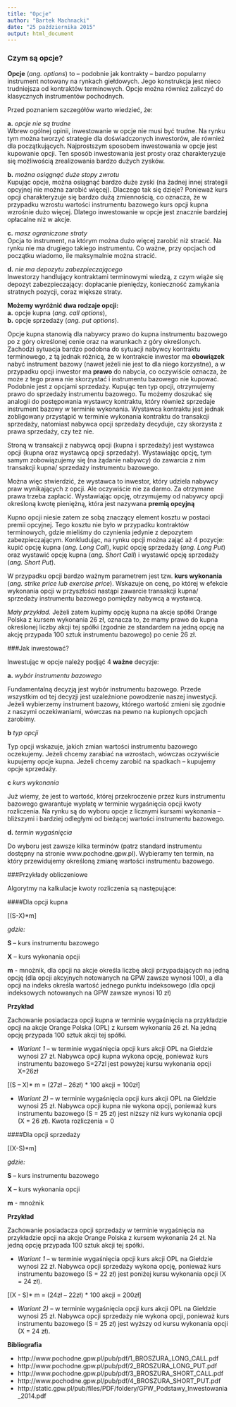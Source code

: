 ```yaml
---
title: "Opcje"
author: "Bartek Machnacki"
date: "25 października 2015"
output: html_document
---
```

### Czym są opcje?


**Opcje** (*ang. options*) to – podobnie jak kontrakty – bardzo popularny instrument notowany
na rynkach giełdowych. Jego konstrukcja jest nieco trudniejsza od kontraktów terminowych.
Opcje można również zaliczyć do klasycznych instrumentów pochodnych.


Przed poznaniem szczegółów warto wiedzieć, że:

**a.** *opcje nie są trudne*   
Wbrew ogólnej opinii, inwestowanie w opcje nie musi być trudne. Na rynku tym można
tworzyć strategie dla doświadczonych inwestorów, ale również dla początkujących.
Najprostszym sposobem inwestowania w opcje jest kupowanie opcji. Ten sposób inwestowania
jest prosty oraz charakteryzuje się możliwością zrealizowania bardzo dużych
zysków.

**b.** *można osiągnąć duże stopy zwrotu*   
Kupując opcje, można osiągnąć bardzo duże zyski (na żadnej innej strategii opcyjnej nie
można zarobić więcej). Dlaczego tak się dzieje? Ponieważ kurs opcji charakteryzuje się
bardzo dużą zmiennością, co oznacza, że w przypadku wzrostu wartości instrumentu
bazowego kurs opcji kupna wzrośnie dużo więcej. Dlatego inwestowanie w opcje jest
znacznie bardziej opłacalne niż w akcje.

**c.** *masz ograniczone straty*   
Opcja to instrument, na którym można dużo więcej zarobić niż stracić. Na rynku nie ma
drugiego takiego instrumentu. Co ważne, przy opcjach od początku wiadomo, ile maksymalnie
można stracić.

**d.** *nie ma depozytu zabezpieczającego*   
Inwestorzy handlujący kontraktami terminowymi wiedzą, z czym wiąże się depozyt zabezpieczający:
dopłacanie pieniędzy, konieczność zamykania stratnych pozycji, coraz
większe straty.



**Możemy wyróżnić dwa rodzaje opcji:**    
**a.** opcje kupna (_ang. call options_),      
**b.** opcje sprzedaży (*ang. put options*).

Opcje kupna stanowią dla nabywcy prawo do kupna instrumentu bazowego po z góry
określonej cenie oraz na warunkach z góry określonych. Zachodzi sytuacja bardzo podobna
do sytuacji nabywcy kontraktu terminowego, z tą jednak różnicą, że w kontrakcie
inwestor ma **obowiązek** nabyć instrument bazowy (nawet jeżeli nie jest to dla niego
korzystne), a w przypadku opcji inwestor ma **prawo** do nabycia, co oczywiście oznacza,
że może z tego prawa nie skorzystać i instrumentu bazowego nie kupować.
Podobnie jest z opcjami sprzedaży. Kupując ten typ opcji, otrzymujemy prawo do sprzedaży
instrumentu bazowego. Tu możemy doszukać się analogii do postępowania wystawcy
kontraktu, który również sprzedaje instrument bazowy w terminie wykonania.
Wystawca kontraktu jest jednak zobligowany przystąpić w terminie wykonania kontraktu
do transakcji sprzedaży, natomiast nabywca opcji sprzedaży decyduje, czy skorzysta
z prawa sprzedaży, czy też nie.

Stroną w transakcji z nabywcą opcji (kupna
i sprzedaży) jest wystawca opcji (kupna oraz wystawcą opcji sprzedaży). Wystawiając opcję,
tym samym zobowiązujemy się (na żądanie nabywcy) do zawarcia z nim transakcji kupna/
sprzedaży instrumentu bazowego.

Można więc stwierdzić, że wystawca to inwestor, który udziela nabywcy praw wynikających
z opcji. Ale oczywiście nie za darmo. Za otrzymane prawa trzeba zapłacić. Wystawiając
opcję, otrzymujemy od nabywcy opcji określoną kwotę pieniężną, która jest
nazywana **premią opcyjną**

Kupno opcji niesie zatem ze sobą znaczący element kosztu w postaci premii opcyjnej.
Tego kosztu nie było w przypadku kontraktów terminowych, gdzie mieliśmy do czynienia
jedynie z depozytem zabezpieczającym.
Konkludując, na rynku opcji można zająć aż 4 pozycje: kupić opcję kupna (*ang. Long Call*),
kupić opcję sprzedaży (*ang. Long Put*) oraz wystawić opcję kupna (*ang. Short Call*) i wystawić
opcję sprzedaży (*ang. Short Put*).


W przypadku opcji bardzo ważnym parametrem jest tzw. **kurs wykonania** (*ang. strike
price lub exercise price*). Wskazuje on cenę, po której w efekcie wykonania opcji w przyszłości
nastąpi zawarcie transakcji kupna/ sprzedaży instrumentu bazowego pomiędzy
nabywcą a wystawcą.


*Mały przykład.*
Jeżeli zatem kupimy opcję kupna na akcje spółki Orange Polska
z kursem wykonania 26 zł, oznacza to, że mamy prawo do kupna określonej liczby akcji tej
spółki (zgodnie ze standardem na jedną opcję na akcję przypada 100 sztuk instrumentu
bazowego) po cenie 26 zł.

###Jak inwestować?

Inwestując w opcje należy podjąć 4 **ważne** decyzje: 

**a.**  *wybór instrumentu bazowego*

Fundamentalną decyzją jest wybór instrumentu bazowego. Przede wszystkim od tej decyzji
jest uzależnione powodzenie naszej inwestycji. Jeżeli wybierzemy instrument bazowy,
którego wartość zmieni się zgodnie z naszymi oczekiwaniami, wówczas na pewno
na kupionych opcjach zarobimy. 

**b**  *typ opcji* 

Typ opcji wskazuje, jakich zmian wartości instrumentu bazowego oczekujemy. Jeżeli
chcemy zarabiać na wzrostach, wówczas oczywiście kupujemy opcje kupna. Jeżeli chcemy
zarobić na spadkach – kupujemy opcje sprzedaży. 

**c**  *kurs wykonania* 

Już wiemy, że jest to wartość, której przekroczenie przez kurs instrumentu bazowego
gwarantuje wypłatę w terminie wygaśnięcia opcji kwoty rozliczenia.
Na rynku są do wyboru opcje z licznymi kursami wykonania – bliższymi i bardziej odległymi
od bieżącej wartości instrumentu bazowego. 

**d.**  *termin wygaśnięcia* 

Do wyboru jest zawsze kilka terminów (patrz standard instrumentu dostępny na stronie
www.pochodne.gpw.pl). Wybieramy ten termin, na który przewidujemy określoną zmianę
wartości instrumentu bazowego.

###Przykłady obliczeniowe

Algorytmy na kalkulacje kwoty rozliczenia są następujące:

####Dla opcji kupna

\[(S-X)*m\]
  
*gdzie:*

 **S** – kurs instrumentu bazowego
 
 **X** – kurs wykonania opcji
 
 **m** - mnożnik, dla opcji na akcje określa liczbę akcji przypadających na jedną opcję
(dla opcji akcyjnych notowanych na GPW zawsze wynosi 100), a dla opcji na indeks
określa wartość jednego punktu indeksowego (dla opcji indeksowych notowanych
na GPW zawsze wynosi 10 zł)

**Przykład**

Zachowanie posiadacza opcji kupna w terminie wygaśnięcia na przykładzie opcji na akcje Orange Polska (OPL) z kursem wykonania 26 zł. Na jedną opcję przypada 100 sztuk akcji tej spółki.

+ *Wariant 1* – w terminie wygaśnięcia opcji kurs akcji OPL na Giełdzie wynosi 27 zł. Nabywca opcji kupna wykona opcję, ponieważ kurs instrumentu
bazowego S=27zl jest powyżej kursu wykonania opcji X=26zł

\[(S – X)* m = (27zł – 26zł) * 100 akcji = 100zł\]

+ *Wariant 2)* – w terminie wygaśnięcia opcji kurs akcji OPL na Giełdzie wynosi 25 zł. Nabywca opcji kupna nie wykona opcji, ponieważ kurs instrumentu
bazowego (S = 25 zł) jest niższy niż kurs wykonania opcji (X = 26 zł).
Kwota rozliczenia = 0

####Dla opcji sprzedaży

\[(X-S)*m\]
  
*gdzie:*

 **S** – kurs instrumentu bazowego
 
 **X** – kurs wykonania opcji
 
 **m** - mnożnik
 
 **Przykład**
 
 Zachowanie posiadacza opcji sprzedaży w terminie wygaśnięcia na przykładzie opcji na
akcje Orange Polska z kursem wykonania 24 zł. Na jedną opcję przypada 100 sztuk akcji
tej spółki.

+ *Wariant 1* – w terminie wygaśnięcia opcji kurs akcji OPL na Giełdzie wynosi 22 zł. Nabywca opcji sprzedaży wykona opcję, ponieważ kurs instrumentu
bazowego (S = 22 zł) jest poniżej kursu wykonania opcji (X = 24 zł).

\[(X - S)* m = (24zł – 22zł) * 100 akcji = 200zł\]

+ *Wariant 2)* – w terminie wygaśnięcia opcji kurs akcji OPL na Giełdzie wynosi 25 zł.
Nabywca opcji sprzedaży nie wykona opcji, ponieważ kurs
instrumentu bazowego (S = 25 zł) jest wyższy od kursu wykonania opcji (X = 24 zł).


**Bibliografia**

+ http://www.pochodne.gpw.pl/pub/pdf/1_BROSZURA_LONG_CALL.pdf
+ http://www.pochodne.gpw.pl/pub/pdf/2_BROSZURA_LONG_PUT.pdf
+ http://www.pochodne.gpw.pl/pub/pdf/3_BROSZURA_SHORT_CALL.pdf
+ http://www.pochodne.gpw.pl/pub/pdf/4_BROSZURA_SHORT_PUT.pdf 
+ http://static.gpw.pl/pub/files/PDF/foldery/GPW_Podstawy_Inwestowania_2014.pdf
